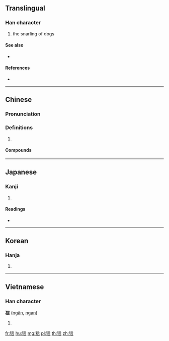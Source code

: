 ==Translingual==

===Han character===
{{Han char|rn=94|rad=犬|as=07|sn=10|canj=KHYMR|four=40261|ids=⿰犭言}}

# the snarling of dogs

====See also====
* {{l|mul|獄}} <!-- two dogs growling, jail -->

====References====
* {{Han ref|kx=0711.320|dkj=20430|dj=1124.010|hdz=21350.040|uh=72FA|ud=29434|bh=D2A4|bd=53924}}

----

==Chinese==
{{zh-forms}}

===Pronunciation===
{{zh-pron
|m=yín
|c=ngan4
|mc=y
|oc=y
|cat=
}}

===Definitions===
{{zh-hanzi}}

# {{rfdef|zh}}

====Compounds====
{{zh-der|狺狺}}

----

==Japanese==

===Kanji===
{{ja-kanji|grade=|rs=犬07}}

# {{defn|lang=ja|sort=犬07}}

====Readings====
* {{ja-readings|on=[[げん]] (gen), [[ごん]] (gon)|kun=}}

----

==Korean==

===Hanja===
{{ko-hanja|hangeul=은|eumhun=|rv=eun|mr=ŭn|y=un}}

# {{defn|lang=ko|sort=犬07}}

----

==Vietnamese==

===Han character===
'''狺''' ([[ngân]], [[ngan]])

# {{defn|lang=vi}}

[[fr:狺]]
[[hu:狺]]
[[mg:狺]]
[[pl:狺]]
[[th:狺]]
[[zh:狺]]